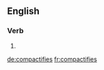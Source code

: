 ==English==

===Verb===
{{head|en|verb form}}

# {{en-third-person singular of|compactify}}

[[de:compactifies]]
[[fr:compactifies]]